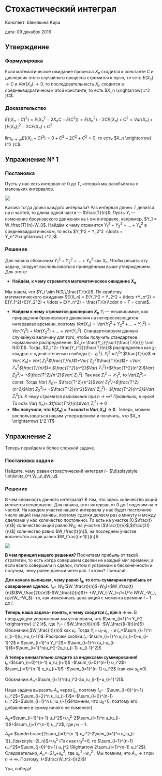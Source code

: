# Стохастический интеграл {#_Stochastic_integral}

Конспект: Шемякина Кира

дата: 09 декабря 2016

## Утверждение

### Формулировка

Если математическое ожидание процесса $X_n$ сходится к константе $C$ и дисперсия этого случайного процесса стремится к нулю, то есть $E(X_n)  \rightarrow C$ и  $Var(X_n) \rightarrow 0$, то последовательность  $X_n$ сходится в среднеквадратичном к этой константе, то есть $X_n  \xrightarrow{ L^2 }C$.

### Доказательство

$E((X_n-С)^2) = E(X_n^2-2X_nС - E(С^2)) = E(X_n^2) - 2CE(X_n)+C^2 = Var(X_n) + [E (X_n)]^2 - 2CE(X_n) + C^2$
 
$\lim_{n\to\infty}E((X_n - С)^2) = 0 + C^2 - 2C^2 + C^2 = 0$, то есть $X_n \xrightarrow{ L^2 }C$.

## Упражнение № 1

### Постановка

Пусть у нас есть интервал от $0$ до $T$, который мы разобьём на $n$ маленьких интервалов. 

![](https://pp.vk.me/c836433/v836433801/10d16/O8tZlMfoP5w.jpg)

Какова тогда длина каждого интервала? Раз интервал длины $T$ делится на $n$ частей, то длина одной части — $\frac{T}{n}$. Пусть $Y_i$ — изменение броуновского движения на $i$-ом интервале, например, $Y_1 = W_\frac{T}{n}-W_0$. Найдём к чему стремится  $Y_1^2 + Y_2^2 + \ldots + Y_n^2$ в среднеквадратическом, то есть $Y_1^2 + Y_2^2 +\ldots + Y_n^2\xrightarrow{ L^2 }$.

### Решение

Для начала обозначим $Y_1^2 + Y_2^2 + \ldots + Y_n^2$ как $X_n$. Чтобы решить эту задачу, следует воспользоваться приведённым выше утверждением. Для этого:

+ **Найдём, к чему стремится математическое ожидание $X_n$**

Мы знаем, что $Y_i \sim N(0,\,\frac{T}{n})$. По свойству математического ожидания $E(X_n) = E(Y_1^2 +  Y_2^2 + \ldots +Y_n^2) = E(Y_1^2)+E(Y_2^2) + \ldots + E(Y_n^2) = \frac{T}{n}\cdot n = T = const$.

+ **Найдем к чему стремится дисперсия $X_n$**
$Y_i$ — независимые, как приращения броуновского движения на непересекающихся интервалах времени, поэтому $Var( X_n)= Var( Y_1^2+ Y_2^2+ \ldots +Y_n^2)=Var( Y_1^2)+Var( Y_2^2)+ \ldots +Var( Y_n^2)$. Стандартизируем данную случайную величину для того, чтобы получить стандартное нормальное распределение: $Z_i= \frac{Y_i}{\sqrt{\frac{T}{n}}} \sim N(0,1)$. Тогда, $Z_i^2= \frac{Y_i^2}{\frac{T}{n}}$ распределена как $\chi$-квадрат с одной степенью свободы ($\sim$ $\mathcal{\chi}_1^2$). $Y_i^2$ =$Z_i^2$* $\frac{T}{n}$ $\Rightarrow$ $Var$( $X_n$)= $Var$( $Z_1^2$*$\frac{T}{n}$)+$Var$( $Z_2^2$*$\frac{T}{n}$)+ \ldots +$Var$( $Z_n^2$*$\frac{T}{n}$)= $\frac{T^2}{n^2}$*$Var$( $Z_1^2$)+$\frac{T^2}{n^2}$*$Var$( $Z_2^2$)+ \ldots +$\frac{T^2}{n^2}$*$Var$( $Z_n^2$). Так как $Z_i^2$ $\sim$ $\mathcal{X}_1^2$, то $Var$($Z_i^2$)= $const$. 
 Тогда $Var$( $X_n$)= $\frac{T^2}{n^2}$*$Var$( $Z_1^2$)+$\frac{T^2}{n^2}$*$Var$( $Z_2^2$)+ \ldots +$\frac{T^2}{n^2}$*$Var$( $Z_n^2$)= $\frac{T^2}{n^2}$*$Var$( $Z_i^2$)*$n$. К чему стремится выражение при $n$ $\rightarrow$ $\infty$? Правильно, к нулю! То есть $Var$( $X_n$)= $\frac{T^2}{n}$*$Var$( $Z_i^2$) $\rightarrow$ 0
 + **Мы получили, что $E$($X_n$) = $T$=$const$ и $Var$( $X_n$) $\rightarrow$ 0.** Теперь, можем воспользоваться нашим утверждением и получить, что $X_n  \xrightarrow{ L^2 }T$
 
## Упражнение 2
Теперь перейдем к более сложной задаче.

### Постановка задачи
Найдите, чему равен стохастический интеграл $I$= $\displaystyle
\int\limits_0^t W_u\,dW_u$

### Решение
В чем сложность данного интеграла? В том, что здесь количество акций меняется непрерывно. Для начала, этот интервал от 0 до $t$ поделим на $n$ частей. На каждом участке нашего интервала у нас будет постоянное число акций (мы ленивы, поэтому сделки делаем раз в минуту и между сделками у нас количество постоянно). То есть на участке [0,$\frac{t}{n}$] количество акций равно $W_0$; на участке [$\frac{t}{n}$,$\frac{2t}{n}$] количество равно $W_\frac{t}{n}$, на последнем участке количество акций равно $W_\frac{(n-1)t}{n}$. 

![](https://pp.vk.me/c836433/v836433801/10cfa/LePvOpoKHCU.jpg)

**В чем принцип нашего решения?** Посчитаем прибыль от такой стратегии, то есть когда совершаем сделки не каждый миг времени, а если всего совершили n сделок, потом n устремим к бесконечности и получим, чему равен данный интеграл. Готовы? Поехали!

**Для начала выпишем, чему равно $I_n$, то есть суммарная прибыль от совершения сделок.** $I_n$= $W_0$($W_\frac{t}{n}$-$W_0$)+$W_\frac{t}{n}$($W_\frac{2t}{n}$-$W_\frac{t}{n}$)+ \ldots +W_\frac{t(n-1)}{n}(W_t-W_\frac{t(n-1)}{n})=\sum_{i=1}^n W_\frac{t(i-1)}{n}(W_\frac{it}{n}-W_\frac{t(i-1)}{n})$, где ($W_\frac{it}{n}$-$W_\frac{t(i-1)}{n}$)- то, как изменилась цена акций с момента времени $i-1$ до $i$.
 
**Теперь,наша задача- понять, к чему сходится $I_n$ при $n$ $\rightarrow$ $\infty$.** В предыдущем упражнении мы установили, что $\sum_{i=1}^n Y_i^2 \xrightarrow{ L^2 }t$, где $Y_i$= ( $W_\frac{it}{n}$ -$W_\frac{(i-1)t}{n}$) Обозначим,$W_\frac{it}{n}$ как $u_i$. Тогда $Y_i$= $u_i$-$u_{i-1}$ и $I_n$=$\sum_{i=1}^n u_{i-1}(u_i-u_{i-1})$. Раскроем скобки:$I_n$=$\sum_{i=1}^n u_iu_{i-1}-u_{i-1}^2$ и $\sum_{i=1}^n Y_i^2$= $\sum_{i=1}^n (u_i-u_{i-1})$=$\sum_{i=1}^n(u_i^2-2u_iu_{i-1}-u_{i-1}^2)$.
 
**А теперь внимательно следите за индексами суммирования!** $I_n$=$\sum_{i=0}^{n-1} u_iu_{i+1}$ -$\sum_{i=0}^{n-1} u_i^2$= $\sum_{i=1}^{n-1} u_iu_{i+1}$ -$\sum_{i=1}^{n-1} u_i^2$ (так как $u_0$=0).

Обозначим $A_n$=$\sum_{i=1}^n(u_i^2-2u_iu_{i-1}-u_{i-1}^2)$.

Наша задача выразить $A_n$ через $I_n$, поэтому $I_n$= -$\sum_{i=0}^{n-1} u_i^2$+$\sum_{i=2}^n u_iu_{i-1}$=-$\sum_{i=0}^{n-1} u_i^2$+$\sum_{i=1}^n u_iu_{i-1}$(помним, что $u_0$=0, поэтому его добавление в сумму ничего не поменяет).

$A_n$=$\sum_{i=1}^{n-1} u_i^2$+$u_n^2$-2$\sum_{i=1}^n u_iu_{i-1}$+$\sum_{j=1}^{n-1} u_j^2$, где $j$=$i-1$. 

$A_n$= $\underbrace{2\sum_{i=1}^{n-1} u_i^2-2\sum_{i=1}^n u_iu_{i-1}}_{\textstyle -2I_n}$+$u_n^2$
(Так как $u_0^2$=0, то $\sum_{i=1}^{n-1} u_i^2$=$\sum_{j=0}^{n-1} u_j^2 \Rightarrow 2\sum_{i=1}^{n-1} u_i^2$). Следовательно, $A_n$=$-2I_n$+$u_n^2$, где $u_n^2$=$w_n^2$ . Мы помним, что $A_n \rightarrow t$ при $n$ $\rightarrow$ $\infty$. Поэтому, $I$=$\frac{W_t^2-t}{2}$! 

Ура, победа!
